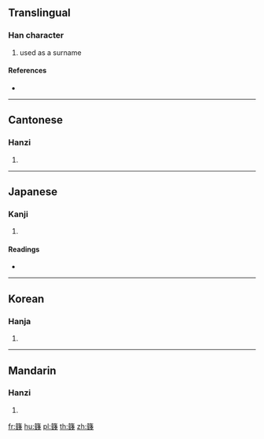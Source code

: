 {{character info/new}}
==Translingual==

===Han character===
{{Han char|rn=118|rad=竹|as=16|sn=22|four=88153|canj=HCII}}

# used as a surname

====References====
* {{Han ref|kx=0904.340|dkj=26741|dj=1329.240|hdz=53030.100|uh=7C5B|ud=31835|bh=F6FD|bd=63229}}

----

==Cantonese==

===Hanzi===
{{yue-hanzi|jyut=|y=jin1}}

# {{defn|lang=yue|sort=竹16}}

----

==Japanese==

===Kanji===
{{ja-kanji|grade=|rs=竹16}}

# {{defn|lang=ja|sort=竹16}}

====Readings====
* {{ja-readings|on=[[せん]] (sen), [[さん]] (san)|kun=[[たけ]] (take)|nanori=}}

----

==Korean==

===Hanja===
{{ko-hanja|hangeul=전|eumhun=|rv=jeon|mr=chŏn|y=cen}}

# {{defn|lang=ko|sort=竹16}}

----

==Mandarin==

===Hanzi===
{{cmn-hanzi|pin=[[jiān]] ([[jian1]])|wg=chien<sup>1</sup>}}

# {{defn|lang=cmn|sort=竹16}}

[[fr:籛]]
[[hu:籛]]
[[pl:籛]]
[[th:籛]]
[[zh:籛]]